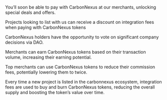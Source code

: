 You’ll soon be able to pay with CarbonNexus at our merchants, unlocking special deals and offers.

Projects looking to list with us can receive a discount on integration fees when paying with CarbonNexus tokens

CarbonNexus holders have the opportunity to vote on significant company decisions via DAO.

Merchants can earn CarbonNexus tokens based on their transaction volume, increasing their earning potential.

Top merchants can use CarbonNexus tokens to reduce their commission fees, potentially lowering them to twice.

Every time a new project is listed in the carbonnexus ecosystem, integration fees are used to buy and burn CarbonNexus tokens, reducing the overall supply and boosting the token’s value over time.